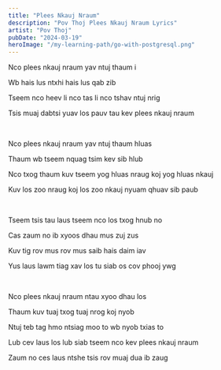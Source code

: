 ```yaml
---
title: "Plees Nkauj Nraum"
description: "Pov Thoj Plees Nkauj Nraum Lyrics"
artist: "Pov Thoj"
pubDate: "2024-03-19"
heroImage: "/my-learning-path/go-with-postgresql.png"
---
```


Nco plees nkauj nraum yav ntuj thaum i

Wb hais lus ntxhi hais lus qab zib

Tseem nco heev li nco tas li nco tshav ntuj nrig

Tsis muaj dabtsi yuav los pauv tau kev plees nkauj nraum

<br />

Nco plees nkauj nraum yav ntuj thaum hluas

Thaum wb tseem nquag tsim kev sib hlub

Nco txog thaum kuv tseem yog hluas nraug koj yog hluas nkauj

Kuv los zoo nraug koj los zoo nkauj nyuam qhuav sib paub

<br />

Tseem tsis tau laus tseem nco los txog hnub no

Cas zaum no ib xyoos dhau mus zuj zus

Kuv tig rov mus rov mus saib hais daim iav

Yus laus lawm tiag xav los tu siab os cov phooj ywg

<br />

Nco plees nkauj nraum ntau xyoo dhau los

Thaum kuv tuaj txog tuaj nrog koj nyob

Ntuj teb tag hmo ntsiag moo to wb nyob txias to

Lub cev laus los lub siab tseem nco kev plees nkauj nraum

Zaum no ces laus ntshe tsis rov muaj dua ib zaug
